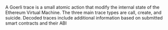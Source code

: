 A Goerli trace is a small atomic action that modify the internal state of the Ethereum Virtual Machine. The three main trace types are call, create, and suicide. Decoded traces include additional information based on submitted smart contracts and their ABI